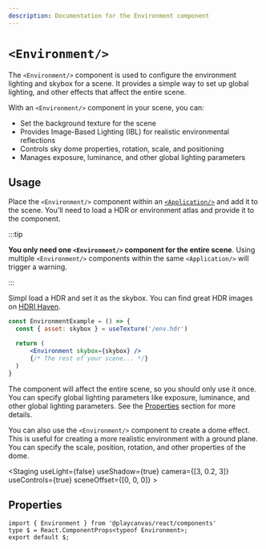 ```yaml
---
description: Documentation for the Environment component
---
```


# `<Environment/>`


The `<Environment/>` component is used to configure the environment lighting and skybox for a scene. It provides a simple way to set up global lighting, and other effects that affect the entire scene.

With an `<Environment/>` component in your scene, you can:

- Set the background texture for the scene
- Provides Image-Based Lighting (IBL) for realistic environmental reflections
- Controls sky dome properties, rotation, scale, and positioning
- Manages exposure, luminance, and other global lighting parameters

## Usage

Place the `<Environment/>` component within an [`<Application/>`](../application) and add it to the scene. You'll need to load a HDR or environment atlas and provide it to the component.

:::tip

**You only need one `<Environment/>` component for the entire scene**. Using multiple `<Environment/>` components within the same `<Application/>` will trigger a warning.

:::

Simpl load a HDR and set it as the skybox. You can find great HDR images on [HDRI Haven](https://hdrihaven.com/).

```jsx copy
const EnvironmentExample = () => {
  const { asset: skybox } = useTexture('/env.hdr')

  return (
      <Environment skybox={skybox} />
      {/* The rest of your scene... */}
  )
}
```

The component will affect the entire scene, so you should only use it once. You can specify global lighting parameters like exposure, luminance, and other global lighting parameters. See the [Properties](#properties) section for more details.

You can also use the `<Environment/>` component to create a dome effect. This is useful for creating a more realistic environment with a ground plane. You can specify the scale, position, rotation, and other properties of the dome.

<CodeExample
  label="Switch between different environment atlases and exposure settings"
  filename="environment-example.jsx"
  code={EnvironmentExampleSource}
  showDemo>
  <Application>
    <Staging
        useLight={false}
        useShadow={true}
        camera={[3, 0.2, 3]}
        useControls={true}
        sceneOffset={[0, 0, 0]}
    >
      <EnvironmentExample />
    </Staging>
  </Application>
</CodeExample>

## Properties

```tsx asTypedoc
import { Environment } from '@playcanvas/react/components'
type $ = React.ComponentProps<typeof Environment>;
export default $;
```
